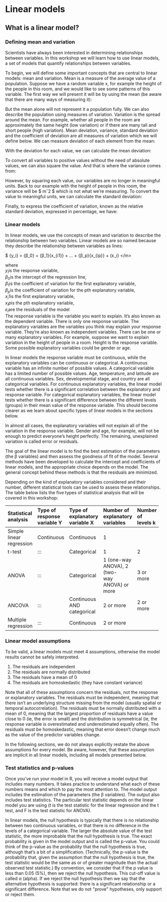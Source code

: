 # Linear models

## What is a linear model?

### Defining mean and variation

Scientists have always been interested in determining relationships
between variables. In this workshop we will learn how to use linear
models, a set of models that quantify relationships between variables.

To begin, we will define some important concepts that are central to
linear models: mean and variation. Mean is a measure of the average
value of a population. Suppose we have a random variable x, for example
the height of the people in this room, and we would like to see some
patterns of this variable. The first way we will present it will be by
using the mean (be aware that there are many ways of measuring it):

But the mean alone will not represent it a population fully. We can also
describe the population using measures of variation. Variation is the
spread around the mean. For example, whether all people in the room are
approximately the same height (low variation) or if there are many tall
and short people (high variation). Mean deviation, variance, standard
deviation and the coefficient of deviation are all measures of variation
which we will define below. We can measure deviation of each element
from the mean:

With the deviation for each value, we can calculate the mean deviation:

To convert all variables to positive values without the need of absolute
values, we can also square the value. And that is where the variance
comes from:

However, by squaring each value, our variables are no longer in
meaningful units. Back to our example with the height of people in this
room, the variance will be \$ mˆ2 \$ which is not what we're measuring.
To convert the value to meaningful units, we can calculate the standard
deviation:

Finally, to express the coefficient of variation, known as the relative
standard deviation, expressed in percentage, we have:

### Linear models

In linear models, we use the concepts of mean and variation to describe
the relationship between two variables. Linear models are so named
because they describe the relationship between variables as lines:

$ {y_i} = {β_0} + {β_1}{x\_{i1}} + \... + {β_p}{x\_{ip}} + {ε_i}
\</m\>

where\
${y_i}$is the response variable,\
${β_0}$is the intercept of the regression line,\
${β_1}$is the coefficient of variation for the first
explanatory variable,\
${β_p}$is the coefficient of variation for the pth explanatory
variable,\
${x_i1}$is the first explanatory variable,\
${x_ip}$is the pth explanatory variable,\
${ε_i}$are the residuals of the model\
The response variable is the variable you want to explain. It's also
known as the dependent variable. There is only one response variable.
The explanatory variables are the variables you think may explain your
response variable. They're also known as independent variables. There
can be one or many explanatory variables. For example, suppose we want
to explain variation in the height of people in a room. Height is the
response variable. Some possible explanatory variables could be gender
or age.

In linear models the response variable must be continuous, while the
explanatory variables can be continuous or categorical. A continuous
variable has an infinite number of possible values. A categorical
variable has a limited number of possible values. Age, temperature, and
latitude are all continuous variables. Sex, developmental stage, and
country are all categorical variables. For continuous explanatory
variables, the linear model tests whether there is a significant
correlation between the explanatory and response variable. For
categorical explanatory variables, the linear model tests whether there
is a significant difference between the different levels (groups) in
their mean value of the response variable. This should become clearer as
we learn about specific types of linear models in the sections below.

In almost all cases, the explanatory variables will not explain all of
the variation in the response variable. Gender and age, for example,
will not be enough to predict everyone's height perfectly. The
remaining, unexplained variation is called error or residuals.

The goal of the linear model is to find the best estimation of the
parameters (the β variables) and then assess the goodness of fit of the
model. Several methods have been developed to calculate the intercept
and coefficients of linear models, and the appropriate choice depends on
the model. The general concept behind these methods is that the
residuals are minimized.

Depending on the kind of explanatory variables considered and their
number, different statistical tools can be used to assess these
relationships. The table below lists the five types of statistical
analysis that will be covered in this workshop:

  ----------------------------------------------------------------------------------------------------------------
  Statistical analysis       Type of response\   Type of explanatory\   Number of\                    Number of\
                             variable Y          variable X             explanatory variables         levels k
  -------------------------- ------------------- ---------------------- ----------------------------- ------------
  Simple linear regression   Continuous          Continuous             1

  t-test                     :::                 Categorical            1                             2

  ANOVA                      :::                 Categorical            1 (one-way ANOVA), 2 (two-\   3 or more
                                                                        way ANOVA) or more

  ANCOVA                     :::                 Continuous\            2 or more                     2 or more
                                                 AND categorical

  Multiple regression        :::                 Continuous             2 or more
  ----------------------------------------------------------------------------------------------------------------

### Linear model assumptions

To be valid, a linear models must meet 4 assumptions, otherwise the
model results cannot be safely interpreted.

1.  The residuals are independent
2.  The residuals are normally distributed
3.  The residuals have a mean of 0
4.  The residuals are homoskedastic (they have constant variance)

Note that all of these assumptions concern the residuals, not the
response or explanatory variables. The residuals must be independent,
meaning that there isn't an underlying structure missing from the model
(usually spatial or temporal autocorrelation). The residuals must be
normally distributed with a mean of 0, meaning that the largest
proportion of residuals have a value close to 0 (ie, the error is small)
and the distribution is symmetrical (ie, the response variable is
overestimated and underestimated equally often). The residuals must be
homoskedastic, meaning that error doesn't change much as the value of
the predictor variables change.

In the following sections, we do not always explicitly restate the above
assumptions for every model. Be aware, however, that these assumption
are implicit in all linear models, including all models presented below.

### Test statistics and p-values

Once you've run your model in R, you will receive a model output that
includes many numbers. It takes practice to understand what each of
these numbers means and which to pay the most attention to. The model
output includes the estimation of the parameters (the β variables). The
output also includes test statistics. The particular test statistic
depends on the linear model you are using (t is the test statistic for
the linear regression and the t test, and F is the test statistic for
ANOVA).

In linear models, the null hypothesis is typically that there is no
relationship between two continuous variables, or that there is no
difference in the levels of a categorical variable. The larger the
absolute value of the test statistic, the more improbable that the null
hypothesis is true. The exact probability is given in the model output
and is called the p-value. You could think of the p-value as the
probability that the null hypothesis is true, although that's a bit of
a simplification. (Technically, the p-value is the probability that,
given the assumption that the null hypothesis is true, the test
statistic would be the same as or of greater magnitude than the actual
observed test statistic.) By convention, we consider that if the p value
is less than 0.05 (5%), then we reject the null hypothesis. This cut-off
value is called α (alpha). If we reject the null hypothesis then we say
that the alternative hypothesis is supported: there is a significant
relationship or a significant difference. Note that we do not \"prove\"
hypotheses, only support or reject them.